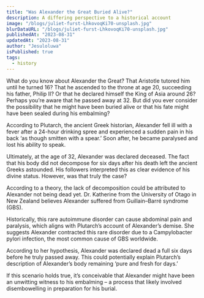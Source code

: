 ```yaml
---
title: "Was Alexander the Great Buried Alive?"
description: A differing perspective to a historical account
image: "/blogs/juliet-furst-LhkovoqKi70-unsplash.jpg"
blurDataURL: "/blogs/juliet-furst-LhkovoqKi70-unsplash.jpg"
publishedAt: "2023-08-31"
updatedAt: "2023-08-31"
author: "Jesuloluwa"
isPublished: true
tags:
  - history
---
```


What do you know about Alexander the Great? That Aristotle tutored him until he turned 16? That he ascended to the throne at age 20, succeeding his father, Philip II? Or that he declared himself the King of Asia around 26? Perhaps you’re aware that he passed away at 32. But did you ever consider the possibility that he might have been buried alive or that his fate might have been sealed during his embalming?

According to Plutarch, the ancient Greek historian, Alexander fell ill with a fever after a 24-hour drinking spree and experienced a sudden pain in his back ‘as though smitten with a spear.’ Soon after, he became paralysed and lost his ability to speak.

Ultimately, at the age of 32, Alexander was declared deceased. The fact that his body did not decompose for six days after his death left the ancient Greeks astounded. His followers interpreted this as clear evidence of his divine status. However, was that truly the case?

According to a theory, the lack of decomposition could be attributed to Alexander not being dead yet. Dr. Katherine from the University of Otago in New Zealand believes Alexander suffered from Guillain–Barré syndrome (GBS).

Historically, this rare autoimmune disorder can cause abdominal pain and paralysis, which aligns with Plutarch’s account of Alexander’s demise. She suggests Alexander contracted this rare disorder due to a Campylobacter pylori infection, the most common cause of GBS worldwide.

According to her hypothesis, Alexander was declared dead a full six days before he truly passed away. This could potentially explain Plutarch’s description of Alexander’s body remaining ‘pure and fresh for days.’

If this scenario holds true, it’s conceivable that Alexander might have been an unwitting witness to his embalming – a process that likely involved disembowelling in preparation for his burial.
